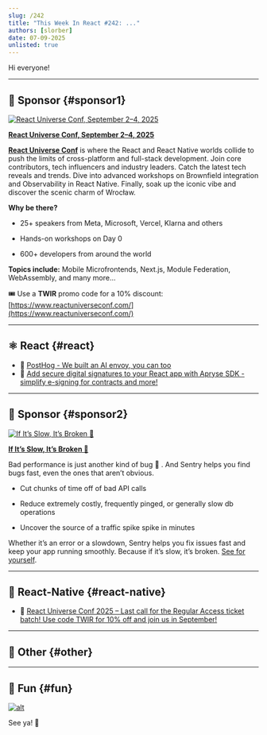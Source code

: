 ```yaml
---
slug: /242
title: "This Week In React #242: ..."
authors: [slorber]
date: 07-09-2025
unlisted: true
---
```


Hi everyone!

<Todo />

<!-- truncate -->


<Support />

---

## 💸 Sponsor {#sponsor1}

[![React Universe Conf, September 2–4, 2025](/emails/issues/242/twir.jpg)](https://www.reactuniverseconf.com/?utm_campaign=12860425-RUC%202025%20-%20Regular%20Access%20Tickets&utm_source=TWIR&utm_medium=sponsorship)

**[React Universe Conf, September 2–4, 2025](https://www.reactuniverseconf.com/?utm_campaign=12860425-RUC%202025%20-%20Regular%20Access%20Tickets&utm_source=TWIR&utm_medium=sponsorship)**

[**React Universe Conf**](https://www.reactuniverseconf.com/?utm_campaign=12860425-RUC%202025%20-%20Regular%20Access%20Tickets&utm_source=TWIR&utm_medium=sponsorship) is where the React and React Native worlds collide to push the limits of cross-platform and full-stack development. Join core contributors, tech influencers and industry leaders. Catch the latest tech reveals and trends. Dive into advanced workshops on Brownfield integration and Observability in React Native. Finally, soak up the iconic vibe and discover the scenic charm of Wrocław.

**Why be there?**

*   25+ speakers from Meta, Microsoft, Vercel, Klarna and others
    
*   Hands-on workshops on Day 0
    
*   600+ developers from around the world
    

**Topics include:** Mobile Microfrontends, Next.js, Module Federation, WebAssembly, and many more…

🎟️ Use a **TWIR** promo code for a 10% discount: [https://www.reactuniverseconf.com/](https://www.reactuniverseconf.com/)

---

## ⚛️ React {#react}

<Todo />

- 💸 [PostHog - We built an AI envoy, you can too](https://go.posthog.com/twir-jul9)
- 💸 [Add secure digital signatures to your React app with Apryse SDK - simplify e-signing for contracts and more!](https://apryse.com/blog/integrate-digital-signatures-react-applications?utm_source=newsletter&utm_medium=email&utm_campaign=thisweekinreact_2025_07_09&utm_content=email_textlink)

<SubscribeFormEmbed placement="middle" />

---

## 💸 Sponsor {#sponsor2}

[![If It’s Slow, It’s Broken 🐢](/emails/issues/242/sentry.jpg)](https://sentry.io/lp/new-apm/?utm_source=thisweekinreact&utm_medium=paid-community&utm_campaign=perf-fy26q1-evergreen&utm_content=newsletter-primary-slowbug-seehow)

**[If It’s Slow, It’s Broken 🐢](https://sentry.io/lp/new-apm/?utm_source=thisweekinreact&utm_medium=paid-community&utm_campaign=perf-fy26q1-evergreen&utm_content=newsletter-primary-slowbug-seehow)**

Bad performance is just another kind of bug 🐛 . And Sentry helps you find bugs fast, even the ones that aren’t obvious.

*   Cut chunks of time off of bad API calls
    
*   Reduce extremely costly, frequently pinged, or generally slow db operations 
    
*   Uncover the source of a traffic spike spike in minutes
    

Whether it’s an error or a slowdown, Sentry helps you fix issues fast and keep your app running smoothly. Because if it’s slow, it’s broken. [See for yourself](https://sentry.io/lp/new-apm/?utm_source=thisweekinreact&utm_medium=paid-community&utm_campaign=perf-fy26q1-evergreen&utm_content=newsletter-primary-slowbug-seehow).

---

## 📱 React-Native {#react-native}

<Todo />

- 💸 [React Universe Conf 2025 – Last call for the Regular Access ticket batch! Use code TWIR for 10% off and join us in September!](https://www.reactuniverseconf.com/?utm_campaign=12860425-RUC%202025%20-%20Regular%20Access%20Tickets&utm_source=TWIR&utm_medium=partnership)

---

## 🔀 Other {#other}

<Todo />

---

## 🤭 Fun {#fun}

<Todo />

[![alt](/emails/issues/215/meme.jpg)](https://twitter.com/TODOTODOTODOTODOTODOTODOTODOTODOTODOTODO)

See ya! 👋
